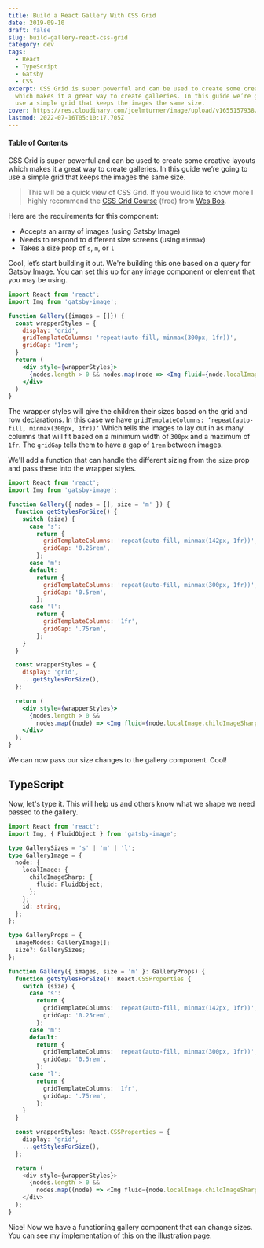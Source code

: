 ```yaml
---
title: Build a React Gallery With CSS Grid
date: 2019-09-10
draft: false
slug: build-gallery-react-css-grid
category: dev
tags:
  - React
  - TypeScript
  - Gatsby
  - CSS
excerpt: CSS Grid is super powerful and can be used to create some creative layouts
  which makes it a great way to create galleries. In this guide we’re going to
  use a simple grid that keeps the images the same size.
cover: https://res.cloudinary.com/joelmturner/image/upload/v1655157938/Posts/css-grid-gallery.jpg
lastmod: 2022-07-16T05:10:17.705Z
---
```


#### Table of Contents

CSS Grid is super powerful and can be used to create some creative layouts which makes it a great way to create galleries. In this guide we’re going to use a simple grid that keeps the images the same size.

> This will be a quick view of CSS Grid. If you would like to know more I highly recommend the [CSS Grid Course](https://cssgrid.io/) (free) from [Wes Bos](https://twitter.com/wesbos).

Here are the requirements for this component:

- Accepts an array of images (using Gatsby Image)
- Needs to respond to different size screens (using `minmax`)
- Takes a size prop of `s`, `m`, or `l`

Cool, let’s start building it out. We're building this one based on a query for [Gatsby Image](https://www.gatsbyjs.org/packages/gatsby-image/). You can set this up for any image component or element that you may be using.

```jsx
import React from 'react';
import Img from 'gatsby-image';

function Gallery({images = []}) {
  const wrapperStyles = {
    display: 'grid',
    gridTemplateColumns: 'repeat(auto-fill, minmax(300px, 1fr))',
    gridGap: '1rem';
  }
  return (
    <div style={wrapperStyles}>
      {nodes.length > 0 && nodes.map(node => <Img fluid={node.localImage.childImageSharp.fluid} />)}
    </div>
  )
}
```

The wrapper styles will give the children their sizes based on the grid and row declarations. In this case we have `gridTemplateColumns: ‘repeat(auto-fill, minmax(300px, 1fr))’` Which tells the images to lay out in as many columns that will fit based on a minimum width of `300px` and a maximum of `1fr`. The `gridGap` tells them to have a gap of `1rem` between images.

We'll add a function that can handle the different sizing from the `size` prop and pass these into the wrapper styles.

```jsx line=4,6-25,29
import React from 'react';
import Img from 'gatsby-image';

function Gallery({ nodes = [], size = 'm' }) {
  function getStylesForSize() {
    switch (size) {
      case 's':
        return {
          gridTemplateColumns: 'repeat(auto-fill, minmax(142px, 1fr))',
          gridGap: '0.25rem',
        };
      case 'm':
      default:
        return {
          gridTemplateColumns: 'repeat(auto-fill, minmax(300px, 1fr))',
          gridGap: '0.5rem',
        };
      case 'l':
        return {
          gridTemplateColumns: '1fr',
          gridGap: '.75rem',
        };
    }
  }

  const wrapperStyles = {
    display: 'grid',
    ...getStylesForSize(),
  };

  return (
    <div style={wrapperStyles}>
      {nodes.length > 0 &&
        nodes.map((node) => <Img fluid={node.localImage.childImageSharp.fluid} />)}
    </div>
  );
}
```

We can now pass our size changes to the gallery component. Cool!

## TypeScript

Now, let's type it. This will help us and others know what we shape we need passed to the gallery.

```typescript line=2,4-19,21,23,44
import React from 'react';
import Img, { FluidObject } from 'gatsby-image';

type GallerySizes = 's' | 'm' | 'l';
type GalleryImage = {
  node: {
    localImage: {
      childImageSharp: {
        fluid: FluidObject;
      };
    };
    id: string;
  };
};

type GalleryProps = {
  imageNodes: GalleryImage[];
  size?: GallerySizes;
};

function Gallery({ images, size = 'm' }: GalleryProps) {
  function getStylesForSize(): React.CSSProperties {
    switch (size) {
      case 's':
        return {
          gridTemplateColumns: 'repeat(auto-fill, minmax(142px, 1fr))',
          gridGap: '0.25rem',
        };
      case 'm':
      default:
        return {
          gridTemplateColumns: 'repeat(auto-fill, minmax(300px, 1fr))',
          gridGap: '0.5rem',
        };
      case 'l':
        return {
          gridTemplateColumns: '1fr',
          gridGap: '.75rem',
        };
    }
  }

  const wrapperStyles: React.CSSProperties = {
    display: 'grid',
    ...getStylesForSize(),
  };

  return (
    <div style={wrapperStyles}>
      {nodes.length > 0 &&
        nodes.map((node) => <Img fluid={node.localImage.childImageSharp.fluid} />)}
    </div>
  );
}
```

Nice! Now we have a functioning gallery component that can change sizes. You can see my implementation of this on the <Link to='/illustration'>illustration page</Link>.
